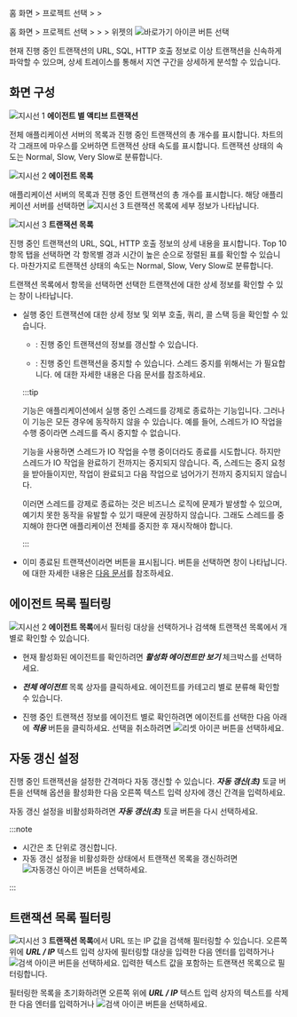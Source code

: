 <InDoc product="java">

홈 화면 &gt; 프로젝트 선택 &gt; <Cmdname sid="dashboard" className="uitext" /> &gt; <Cmdname sid="AA002" className="uitext" />

</InDoc>

<Xclude product="java">

홈 화면 &gt; 프로젝트 선택 &gt; <Cmdname sid="dashboard" className="uitext" /> &gt; <Cmdname sid="appDashboard" className="uitext" /> &gt; <Cmdname sid="AA002" className="uitext" /> 위젯의 ![바로가기 아이콘](/img/right-arrow.svg) 버튼 선택

</Xclude>

현재 진행 중인 트랜잭션의 URL, SQL, HTTP 호출 정보로 이상 트랜잭션을 신속하게 파악할 수 있으며, 상세 트레이스를 통해서 지연 구간을 상세하게 분석할 수 있습니다.

## 화면 구성

<ImgLang img='dashboard-active-transaction.png' desc='액티브 트랜잭션' />

![지시선 1](/img/number-01.png) **에이전트 별 액티브 트랜잭션**

전체 애플리케이션 서버의 목록과 진행 중인 트랜잭션의 총 개수를 표시합니다. 차트의 각 그래프에 마우스를 오버하면 트랜잭션 상태 속도를 표시합니다. 트랜잭션 상태의 속도는 <span class='normal'>Normal</span>, <span class='slow'>Slow</span>, <span class='vslow'>Very Slow</span>로 분류합니다.

![지시선 2](/img/number-02.png) **에이전트 목록**

애플리케이션 서버의 목록과 진행 중인 트랜잭션의 총 개수를 표시합니다. 해당 애플리케이션 서버를 선택하면 ![지시선 3](/img/number-03.png) 트랜잭션 목록에 세부 정보가 나타납니다.

![지시선 3](/img/number-03.png) **트랜잭션 목록**

진행 중인 트랜잭션의 URL, SQL, HTTP 호출 정보의 상세 내용을 표시합니다. Top 10 항목 탭을 선택하면 각 항목별 경과 시간이 높은 순으로 정렬된 표를 확인할 수 있습니다. 마찬가지로 트랜잭션 상태의 속도는 <span class='normal'>Normal</span>, <span class='slow'>Slow</span>, <span class='vslow'>Very Slow</span>로 분류합니다.

<InDoc product='java'>

트랜잭션 목록에서 항목을 선택하면 선택한 트랜잭션에 대한 상세 정보를 확인할 수 있는 <Cmdname sid="active_transaction" className="uitext" /> 창이 나타납니다.

<ImgLang img='dashboard-active-transaction-details.png' desc='액티브 트랜잭션' />

* 실행 중인 트랜잭션에 대한 상세 정보 및 외부 호출, 쿼리, 콜 스택 등을 확인할 수 있습니다.

  * <Cmdname sid="refresh_all" className="uitext" />: 진행 중인 트랜잭션의 정보를 갱신할 수 있습니다.

  * <Cmdname sid="stop_thread" className="uitext" />: 진행 중인 트랜잭션을 중지할 수 있습니다. 스레드 중지를 위해서는 <Cmdname sid="secret_key" className="uitext" />가 필요합니다. <Cmdname sid="secret_key" className="uitext" />에 대한 자세한 내용은 <Link to="install-agent#security">다음 문서</Link>를 참조하세요.

  :::tip

  <Cmdname sid="stop_thread" className="uitext" /> 기능은 애플리케이션에서 실행 중인 스레드를 강제로 종료하는 기능입니다. 그러나 이 기능은 모든 경우에 동작하지 않을 수 있습니다. 예를 들어, 스레드가 IO 작업을 수행 중이라면 스레드를 즉시 중지할 수 없습니다.

  <Cmdname sid="stop_thread" className="uitext" /> 기능을 사용하면 스레드가 IO 작업을 수행 중이더라도 종료를 시도합니다. 하지만 스레드가 IO 작업을 완료하기 전까지는 중지되지 않습니다. 즉, 스레드는 중지 요청을 받아들이지만, 작업이 완료되고 다음 작업으로 넘어가기 전까지 중지되지 않습니다.

  이러면 스레드를 강제로 종료하는 것은 비즈니스 로직에 문제가 발생할 수 있으며, 예기치 못한 동작을 유발할 수 있기 때문에 권장하지 않습니다. 그래도 스레드를 중지해야 한다면 애플리케이션 전체를 중지한 후 재시작해야 합니다.

  :::

* 이미 종료된 트랜잭션이라면 <Cmdname sid="show_trace" className="uitext" /> 버튼을 표시됩니다. 버튼을 선택하면 <Cmdname sid="TTL06527" className="uitext" /> 창이 나타납니다. <Cmdname sid="TTL06527" className="uitext" />에 대한 자세한 내용은 [다음 문서](trs-profile#transaction-info)를 참조하세요.

</InDoc>

## 에이전트 목록 필터링

![지시선 2](/img/number-02.png) **에이전트 목록**에서 필터링 대상을 선택하거나 검색해 트랜잭션 목록에서 개별로 확인할 수 있습니다. 

* 현재 활성화된 에이전트를 확인하려면 ***활성화 에이전트만 보기*** 체크박스를 선택하세요.

* ***전체 에이전트*** 목록 상자를 클릭하세요. 에이전트를 카테고리 별로 분류해 확인할 수 있습니다.

* 진행 중인 트랜잭션 정보를 에이전트 별로 확인하려면 에이전트를 선택한 다음 아래에 ***적용*** 버튼을 클릭하세요. 선택을 취소하려면 ![리셋 아이콘](/img/ico-reset.svg) 버튼을 선택하세요.

## 자동 갱신 설정

진행 중인 트랜잭션을 설정한 간격마다 자동 갱신할 수 있습니다. ***자동 갱신(초)*** 토글 버튼을 선택해 옵션을 활성화한 다음 오른쪽 텍스트 입력 상자에 갱신 간격을 입력하세요.

자동 갱신 설정을 비활성화하려면 ***자동 갱신(초)*** 토글 버튼을 다시 선택하세요.

:::note

* 시간은 초 단위로 갱신합니다.
* 자동 갱신 설정을 비활성화한 상태에서 트랜잭션 목록을 갱신하려면 ![자동갱신 아이콘](/img/ico-refresh.png) 버튼을 선택하세요.

:::

## 트랜잭션 목록 필터링

![지시선 3](/img/number-03.png) **트랜잭션 목록**에서 URL 또는 IP 값을 검색해 필터링할 수 있습니다. 오른쪽 위에 ***URL / IP*** 텍스트 입력 상자에 필터링할 대상을 입력한 다음 엔터를 입력하거나 ![검색 아이콘](/img/ico-search.svg) 버튼을 선택하세요. 입력한 텍스트 값을 포함하는 트랜잭션 목록으로 필터링합니다.

필터링한 목록을 초기화하려면 오른쪽 위에 ***URL / IP*** 텍스트 입력 상자의 텍스트를 삭제한 다음 엔터를 입력하거나 ![검색 아이콘](/img/ico-search.svg) 버튼을 선택하세요.